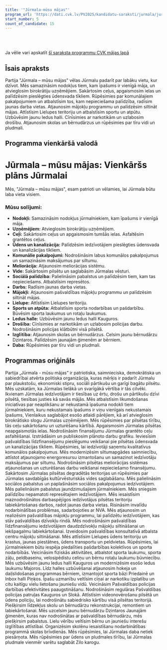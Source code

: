 ```yaml
---
title: '"Jūrmala-mūsu mājas"'
program_url: 'https://dati.cvk.lv/PV2025/kandidatu-saraksti/jurmala/jurmala-musu-majas'
start_number: 5
count_of_candidate: 15
---
```



<Badge text="Nekustamā īpašuma nodoklis" variant="note" size="small" /> <Badge text="Ceļu sakārtošana" variant="note" size="small" /> <Badge text="Sociālie pabalsti" variant="note" size="small" /> <Badge text="Mājokļu programma" variant="note" size="small" /> <Badge text="Drošība un kārtība" variant="note" size="small" />

<br/><br/> 

<Card title='Šis ir mākslīga intelekta ģenerēts apraksts' icon='starlight'>
    Ja vēlie vari apskatīt <a href={frontmatter.program_url} target='_blank'>šī saraksta programmu CVK mājas lapā</a>
    </Card>

## Īsais apraksts

Partija "Jūrmala – mūsu mājas" vēlas Jūrmalu padarīt par labāku vietu, kur dzīvot. Mēs samazināsim nodokļus tiem, kam īpašums ir vienīgā māja, un atvieglosim birokrātiju uzņēmējiem. Sakārtosim ceļus, apgaismosim ielas un palīdzēsim pieslēgties ūdensvada tīkliem. Rūpēsimies par komunālajiem pakalpojumiem un atbalstīsim tos, kam nepieciešama palīdzība, radīsim jaunas darba vietas. Atjaunosim mājokļu programmu un palīdzēsim siltināt mājas. Attīstīsim Lielupes teritoriju un atbalstīsim sportu un atpūtu. Uzbūvēsim jaunu ledus halli. Cīnīsimies ar narkotikām un uzlabosim drošību. Atjaunosim skolas un bērnudārzus un rūpēsimies par tīru vidi un pludmali.

## Programma vienkāršā valodā

# Jūrmala – mūsu mājas: Vienkāršs plāns Jūrmalai

Mēs, "Jūrmala – mūsu mājas", esam patrioti un vēlamies, lai Jūrmala būtu laba vieta visiem.

### Mūsu solījumi:

*   **Nodokļi:** Samazināsim nodokļus jūrmalniekiem, kam īpašums ir vienīgā māja.
*   **Uzņēmējiem:** Atvieglosim birokrātiju uzņēmējiem.
*   **Ceļi:** Sakārtosim ceļus un apgaismosim tumšās ielas. Asfaltēsim grantētos ceļus.
*   **Ūdens un kanalizācija:** Palīdzēsim iedzīvotājiem pieslēgties ūdensvada un kanalizācijas tīkliem.
*   **Komunālie pakalpojumi:** Nodrošināsim labus komunālos pakalpojumus un samazināsim maksājumus par siltumu.
*   **Meliorācija:** Atjaunosim meliorācijas sistēmu.
*   **Vide:** Sakārtosim pilsētu un saglabāsim Jūrmalas vēsturi.
*   **Sociālā palīdzība:** Palielināsim pabalstus un palīdzēsim tiem, kam tas nepieciešams. Atbalstīsim represētos.
*   **Darbs:** Radīsim jaunas darba vietas.
*   **Mājokļi:** Atjaunosim pašvaldības mājokļu programmu un palīdzēsim siltināt mājas.
*   **Lielupe:** Attīstīsim Lielupes teritoriju.
*   **Sports un atpūta:** Atbalstīsim sporta nodarbības un pašdarbību. Būvēsim sporta laukumus un rotaļu laukumus.
*   **Ledus halle:** Uzbūvēsim jaunu ledus halli Kauguros.
*   **Drošība:** Cīnīsimies ar narkotikām un uzlabosim policijas darbu. Nodrošināsim policijas klātbūtni visā pilsētā.
*   **Izglītība:** Atjaunosim skolas un bērnudārzus. Celsim jaunu bērnudārzu Dzintaros. Palīdzēsim jaunajām ģimenēm ar bērniem.
*   **Daba:** Rūpēsimies par tīru vidi un pludmali.

## Programmas oriģināls

Partija „Jūrmala - mūsu mājas” ir patriotiska, saimnieciska, demokrātiska un sabiedrībai atvērta politiska organizācija, kuras mērķis ir padarīt Jūrmalu par plaukstošu, ekonomiski stipru, sociāli pārtikušu un garīgi bagātu pilsētu.
Mēs uzskatām, ka Jūrmalas lielākā un svarīgākā vērtība ir tās cilvēki. Ikvienam Jūrmalas iedzīvotājam ir tiesības uz ērtu, drošu un pārtikušu dzīvi pilsētā, tiesības justies kā savās mājās.
Mēs atbalstīsim likumdošanas iniciatīvas par neaplikšanu ar nekustamā īpašuma nodokli tiem jūrmalniekiem, kuru nekustamais īpašums ir viņu vienīgais nekustamais īpašums, Vienlaikus saglabājot esošo atlaidi pārējiem, kā arī atvieglosim birokrātisko slogu Jūrmalas uzņēmējiem.
Mēs rūpēsimies par pilsētas tīrību, tās ceļu sakārtošanu un uzturēšanu kārtībā. Apgaismosim Jūrmalas pilsētas neapgaismotās ielas. Nodrošināsim finansējumu Jūrmalas grantēto ceļu asfaltēšanai. Izstrādāsim un publiskosim plānoto darbu grafiku.
Ieviesīsim pašvaldības līdzfinansējumu pieslēgumu veikšanai pie pilsētas ūdensvada un kanalizācijas tīkliem.
Rūpēsimies, lai iedzīvotāji saņemtu kvalitatīvus komunālos pakalpojumus. Mēs modernizēsim siltumapgādes saimniecību, attīstot atjaunojamo energoresursu izmantošanu un samazinot iedzīvotāju maksājumus par siltumu.
Nodrošināsim pilsētas meliorācijas sistēmas atjaunošanas un uzturēšanas darbu veikšanai nepieciešamo finansējumu.
Sakārtosim Jūrmalas pilsētas degradētās teritorijas un rūpēsimies par Jūrmalas savdabīgās kultūrvēsturiskās vides saglabāšanu.
Mēs palielināsim sociālos pabalstus un paplašināsim sociālos pakalpojumus iedzīvotājiem. Mēs palielināsim pabalstus jaundzimušajiem jūrmalniekiem. Mēs sniegsim palīdzību nepamatoti represētajiem iedzīvotājiem. Mēs iesaistīsim maznodrošinātos darbaspējīgos iedzīvotājus pilsētas teritoriju labiekārtošanas darbos, radot jaunas darba vietas. Risināsim invalīdu nodarbinātības problēmas, sadarbojoties ar NVA.
Mēs atjaunosim un realizēsim pašvaldības mājokļu programmu, lai palīdzētu iedzīvotājiem, kas stāv pašvaldības dzīvokļu rindā.
Mēs nodrošināsim pašvaldības līdzfinansējumu iedzīvotājiem daudzdzīvokļu mājokļu siltināšanai un iekšpagalmu labiekārtošanai. Izveidosim pašvaldības konsultatīvā atbalsta centru mājokļu siltināšanai.
Mēs attīstīsim Lielupes ūdens teritoriju un krastus, jaunas piestātnes, ūdens transportu un peldvietas.
Rūpēsimies, lai jūrmalniekiem būtu iespēja piedalīties pašdarbības kolektīvos un sporta nodarbībās.
Veicināsim fiziskās aktivitātes, atbalstot sporta laukumu, sporta zāļu, peldbaseinu, velosipēdistu celiņu un bērnu rotaļu laukumu būvniecību.
Mēs uzbūvēsim jaunu ledus halli Kauguros un modernizēsim esošo ledus laukumu Majoros. Līdz halles uzbūvēšanai atjaunosim hokeja un daiļslidošanas programmas bērniem, izmantojot sporta bāzi Priedainē un Inbox halli Piņķos.
Īpašu uzmanību veltīsim cīņai ar narkotiku izplatību un citu kaitīgu vielu lietošanu jauniešu vidū.
Veicināsim Pašvaldības policijas darbības efektivitātes paaugstināšanu. Nodrošināsim regulāras Pašvaldības policijas patruļas Kauguros un Slokā. Attīstīsim videonovērošanu pilsētā un ūdens policiju, lai nodrošinātu sabiedrisko kārtību visā pilsētas teritorijā.
Piešķirsim līdzekļus skolu un bērnudārzu rekonstrukcijai, remontiem un labiekārtošanai. Mēs uzcelsim jaunu bērnudārzu Dzintaros Jaunajām ģimenēm, kuras nav nodrošinātas ar pašvaldības bērnudārzu, mēs piešķirsim pabalstus.
Lielu vērību veltīsim bērnu un jauniešu interešu izglītības attīstībai. Organizēsim skolēnu iesaistīšanu nodarbinātības programmā skolas brīvdienās.
Mēs rūpēsimies, lai Jūrmalas daba netiek piesārņota. Mēs rūpēsimies par ūdens un pludmales tīrību, lai Jūrmalas pludmale vienmēr varētu saglabāt Zilo karogu.
